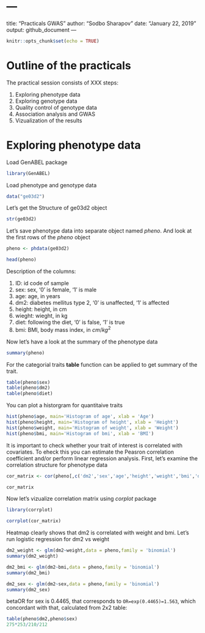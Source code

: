 # ---
title: "Practicals GWAS"
author: "Sodbo Sharapov"
date: "January 22, 2019"
output: github_document
---

```r
knitr::opts_chunk$set(echo = TRUE)
```

# Outline of the practicals

The practical session consists of XXX steps:

 1. Exploring phenotype data
 2. Exploring genotype data
 3. Quality control of genotype data
 4. Association analysis and GWAS
 5. Vizualization of the results

# Exploring phenotype data

Load GenABEL package
 
```r
library(GenABEL)
```

Load phenotype and genotype data

```r

data("ge03d2")


```

Let's get the Structure of ge03d2 object

```r
str(ge03d2)
```

Let's save phenotype data into separate object named *pheno*.
And look at the first rows of the *pheno* object

```r

pheno <- phdata(ge03d2)

head(pheno)
```

Description of the columns:

  1. ID: id code of sample 
  2. sex: sex, '0' is female, '1' is male
  3. age: age, in years
  4. dm2: diabetes mellitus type 2, '0' is unaffected, '1' is affected
  5. height: height, in cm
  6. wieght: wieght, in kg
  7. diet: following the diet, '0' is false, '1' is true
  8. bmi: BMI, body mass index, in $cm/kg^2$

Now let's have a look at the summary of the phenotype data

```r
summary(pheno)
```

For the categorial traits **table** function can be applied to get summary of the trait.

```r
table(pheno$sex)
table(pheno$dm2)
table(pheno$diet)
```

You can plot a historgram for quantitaive traits

```r
hist(pheno$age, main='Histogram of age', xlab = 'Age')
hist(pheno$height, main='Histogram of height', xlab = 'Height')
hist(pheno$weight, main='Histogram of weight', xlab = 'Weight')
hist(pheno$bmi, main='Histogram of bmi', xlab = 'BMI')
```

It is important to check whether your trait of interest is correlated with covariates.
To eheck this you can estimate the Peasron correlation coefficient and/or perform linear regression analysis.
First, let's examine the correlation structure for phenotype data
```r
cor_matrix <- cor(pheno[,c('dm2','sex','age','height','weight','bmi','diet')], use='complete.obs')

cor_matrix
```
Now let's vizualize correlation matrix using *corplot* package

```r
library(corrplot)

corrplot(cor_matrix)
```

Heatmap clearly shows that dm2 is correlated with weight and bmi.
Let's run logistic regression for dm2 vs weight

```r
dm2_weight <- glm(dm2~weight,data = pheno,family = 'binomial')
summary(dm2_weight)
```


```r
dm2_bmi <- glm(dm2~bmi,data = pheno,family = 'binomial')
summary(dm2_bmi)
```

```r
dm2_sex <- glm(dm2~sex,data = pheno,family = 'binomial')
summary(dm2_sex)
```

betaOR for sex is 0.4465, that corresponds to `OR=exp(0.4465)=1.563`, which concordant with that, calculated from 2x2 table:
```r
table(pheno$dm2,pheno$sex)
275*253/210/212
```